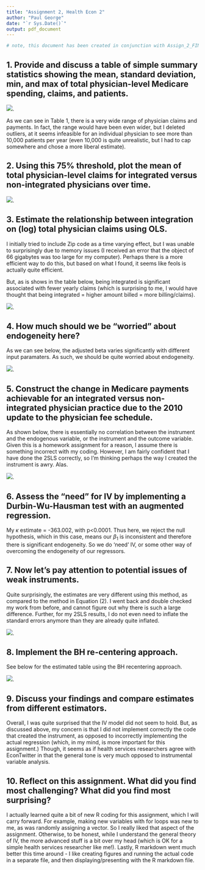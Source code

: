 ---
title: "Assignment 2, Health Econ 2"
author: "Paul George"
date: "`r Sys.Date()`"
output: pdf_document  
---


```{r setup, echo =FALSE}

# note, this document has been created in conjunction with Assign_2_FINAL.R, which creates the plots to be displayed in this R markdown file, and Assign2_create_df_FINAL.R, which creates the databases needed for this assignment

```


## 1.	Provide and discuss a table of simple summary statistics showing the mean, standard deviation, min, and max of total physician-level Medicare spending, claims, and patients.

![](TablesFigures/Table_1a.png).            

As we can see in Table 1, there is a very wide range of physician claims and payments. In fact, the range would have been even wider, but I deleted outliers, at it seems infeasible for an individual physician to see more than 10,000 patients per year (even 10,000 is quite unrealistic, but I had to cap somewhere and chose a more liberal estimate). 



## 2. Using this 75% threshold, plot the mean of total physician-level claims for integrated versus non-integrated physicians over time.


![](TablesFigures/Q2_Plot.png). 



## 3. Estimate the relationship between integration on (log) total physician claims using OLS. 

I initially tried to include Zip code as a time varying effect, but I was unable to surprisingly due to memory issues (I received an error that the object of 66 gigabytes was too large for my computer). Perhaps there is a more efficient way to do this, but based on what I found, it seems like feols is actually quite efficient. 

But, as is shows in the table below, being integrated is significant associated with fewer yearly claims (which is surprising to me, I would have thought that being integrated = higher amount billed = more billing/claims). 

![](TablesFigures/Table_3.png). 


## 4. How much should we be “worried” about endogeneity here?

As we can see below, the adjusted beta varies significantly with different input paramaters. As such, we should be quite worried about endogeneity.  

![](TablesFigures/Table_4.png). 


## 5. Construct the change in Medicare payments achievable for an integrated versus non-integrated physician practice due to the 2010 update to the physician fee schedule.  

As shown below, there is essentially no correlation between the instrument and the endogenous variable, or the instrument and the outcome variable. Given this is a homework assignment for a reason, I assume there is something incorrect with my coding. However, I am fairly confident that I have done the 2SLS correctly, so I'm thinking perhaps the way I created the instrument is awry. Alas. 

![](TablesFigures/Table_5.png). 


## 6. Assess the “need” for IV by implementing a Durbin-Wu-Hausman test with an augmented regression.

My $\kappa$ estimate = -363.002, with p<0.0001. Thus here, we reject the null hypothesis, which in this case, means our $\beta_1$ is inconsistent and therefore there is significant endogeneity. So we do 'need' IV, or some other way of overcoming the endogeneity of our regressors. 


## 7. Now let’s pay attention to potential issues of weak instruments.  

Quite surprisingly, the estimates are very different using this method, as compared to the method in Equation (2). 
I went back and double checked my work from before, and cannot figure out why there is such a large difference. 
Further, for my 2SLS results, I do not even need to inflate the standard errors anymore than they are already
quite inflated. 

![](TablesFigures/Table_7.png). 


## 8. Implement the BH re-centering approach. 

See below for the estimated table using the BH recentering approach. 

![](TablesFigures/Table_8.png). 


## 9. Discuss your findings and compare estimates from different estimators.

Overall, I was quite surprised that the IV model did not seem to hold. But, as discussed above, my concern is that I did not implement correctly the code that created the instrument, as opposed to incorrectly implementing the actual regression (which, in my mind, is more important for this assignment.) Though, it seems as if health services researchers agree with EconTwitter in that the general tone is very much opposed to instrumental variable analysis. 

## 10. Reflect on this assignment. What did you find most challenging? What did you find most surprising?

I actually learned quite a bit of new R coding for this assignment, which I will carry forward. For example, making new variables with for loops was new to me, as was randomly assigning a vector. So I really liked that aspect of the assignment. Otherwise, to be honest, while I understand the general theory of IV, the more advanced stuff is a bit over my head (which is OK for a simple health services researcher like me!). Lastly, R markdown went much better this time around - I like creating figures and running the actual code in a separate file, and then displaying/presenting with the R markdown file.   
